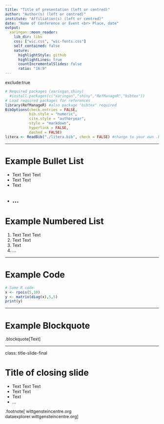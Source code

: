 ```yaml
---
title: "Title of presentation (left or centred)"
author: "Author(s) (left or centred)"
institute: "Affiliation(s) (left or centred)"
date: "Name of Conference or Event <br> Place, date"
output:
  xaringan::moon_reader:
    lib_dir: libs
    css: ["wic.css", "wic-fonts.css"]
    self_contained: false
    nature:
      highlightStyle: github
      highlightLines: true
      countIncrementalSlides: false
      ratio: "16:9"
---
```


exclude:true 
<!--- Slide hidden from presentation --->

<!--- Code chunk for references setup --->
```r
# Required packages (xaringan,shiny)
  #install.packages(c("xaringan","shiny","RefManageR","bibtex"))
# Load required packages for references
library(RefManageR) #also package "bibtex" required
BibOptions(check.entries = FALSE,
           bib.style = "numeric",
           cite.style = "authoryear",
           style = "markdown",
           hyperlink = FALSE,
           dashed = FALSE)
litera <- ReadBib("./litera.bib", check = FALSE) #change to your own .bib file
```

---

# Example Bullet List
- Text Text Text
- Text Text
- Text
- ...
---

# Example Numbered List
1. Text Text Text
2. Text Text
3. Text
4. ...

---

# Example Code

```r
# Some R code
x <- rpois(5,10)
y <- matrix(diag(x),5,5)
print(y)
```


---

# Example Blockquote

.blockquote[Text]

---

class: title-slide-final

# Title of closing slide

- Text Text Text
- Text Text
- Text
- ...

.footnote[
wittgensteincentre.org <br>
dataexplorer.wittgensteincentre.org
]


